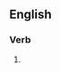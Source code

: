 ==English==

===Verb===
{{head|en|verb form}}

# {{present participle of|overstimulate|lang=en|nocat=1}}